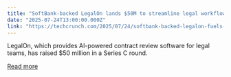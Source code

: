 ```yaml
---
title: "SoftBank-backed LegalOn lands $50M to streamline legal workflows with AI"
date: "2025-07-24T13:00:00.000Z"
link: "https://techcrunch.com/2025/07/24/softbank-backed-legalon-fuels-ai-for-in-house-legal-team-with-50m-series-e/"
---
```


LegalOn, which provides AI-powered contract review software for legal teams, has raised $50 million in a Series C round. 

[Read more](https://techcrunch.com/2025/07/24/softbank-backed-legalon-fuels-ai-for-in-house-legal-team-with-50m-series-e/)
